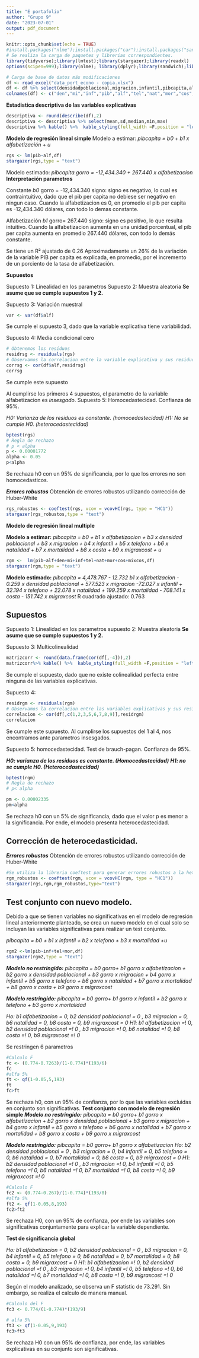 ---
title: "E portafolio"
author: "Grupo 9"
date: "2023-07-01"
output: pdf_document
---
```{r setup, include=FALSE}
knitr::opts_chunk$set(echo = TRUE)
#install.packages("nlme");install.packages("car");install.packages("sandwich");install.packages("psych")
# Se realiza la carga de paquetes y librerias correspondientes.
library(tidyverse);library(lmtest);library(stargazer);library(readxl)
options(scipen=999);library(nlme); library(dplyr);library(sandwich);library(car);library(kableExtra);library(psych)
```

```{r}
# Carga de base de datos más modificaciones
df <- read_excel("data_port_econo - copia.xlsx")
df <- df %>% select(densidadpoblacional,migracion,infantil,pibcapita,alfabetizacion,telefono,natalidad,mortalidad,costa) %>% na.omit() %>% mutate(migraxcosta=migracion*costa)
colnames(df) <- c("den","mi","inf","pib","alf","tel","nat","mor","cos","mixcos")
```
**Estadistica descriptiva de las variables explicativas**
```{r}
descriptiva <- round(describe(df),2)
descriptiva <- descriptiva %>% select(mean,sd,median,min,max)
descriptiva %>% kable() %>%  kable_styling(full_width =F,position = "left",	font_size = 12)
```
**Modelo de regresión líneal simple**
Modelo a estimar: *pibcapita = b0 + b1 x alfabetización + u*
```{r}
rgs <- lm(pib~alf,df)
stargazer(rgs,type = "text")
```
Modelo estimado: *pibcapita.gorro = -12,434.340 + 267.440 x alfabetizacion*
**Interpretación parametros**

Constante *b0* gorro = -12,434.340 signo: signo es negativo, lo cual es contraintuitivo, dado que el pib per capita no debiese ser negativo en ningun caso. Cuando la alfabetizacion es 0, en promedio el pib per capita es -12,434.340 dólares, con todo lo demas constante.

Alfabetización *b1* gorro= 267.440 signo: signo es positivo, lo que resulta intuitivo. Cuando la alfabetizacion aumenta en una unidad porcentual, el pib per capita aumenta en promedio 267.440 dólares, con todo lo demás constante.

Se tiene un R² ajustado de 0.26 Aproximadamente un 26% de la variación de la variable PIB per capita es explicada, en promedio, por el incremento de un porciento de la tasa de alfabetización.

**Supuestos**

Supuesto 1: Línealidad en los parametros 
Supuesto 2: Muestra aleatoria
**Se asume que se cumple supuestos 1 y 2.**

Supuesto 3: Variación muestral
```{r}
var <- var(df$alf)
```
Se cumple el supuesto 3, dado que la variable explicativa tiene variabilidad.

Supuesto 4: Media condicional cero
```{r}
# Obtenemos los residuos
residrsg <- residuals(rgs)
# Observamos la correlacion entre la variable explicativa y sus residuos
corrsg <- cor(df$alf,residrsg)
corrsg
```
Se cumple este supuesto

Al cumplirse los primeros 4 supuestos, el parametro de la variable alfabetizacion es *insesgado*.
Supuesto 5: Homocedastecidad. Confianza de 95%.

*H0: Varianza de los residuos es constante. (homocedastecidad)*
*H1: No se cumple H0. (heterocedastecidad)*
```{r}
bptest(rgs)
# Regla de rechazo
# p < alpha
p <- 0.00001772
alpha <- 0.05
p<alpha
```
Se rechaza h0 con un 95% de significancia, por lo que los errores no son homocedasticos.

***Errores robustos*** Obtención de errores robustos utilizando corrección de Huber-White
```{r}
rgs_robustos <- coeftest(rgs, vcov = vcovHC(rgs, type = "HC1"))
stargazer(rgs_robustos,type = "text")
```

**Modelo de regresión líneal multiple**

**Modelo a estimar:**
*pibcapita = b0 + b1 x alfabetizacion + b3 x densidad poblacional + b3 x migracion + b4 x infantil + b5 x telefono + b6 x natalidad + b7 x mortalidad + b8 x costa + b9 x migraxcost + u*
```{r}
rgm <-  lm(pib~alf+den+mi+inf+tel+nat+mor+cos+mixcos,df)
stargazer(rgm,type = "text")
```

**Modelo estimado:**
*pibcapita = 4,478.767 - 12.732 b1 x alfabetizacion - 0.259 x densidad poblacional + 577.523 x migracion -72.027 x infantil + 32.194 x telefono + 22.078 x natalidad + 199.259 x mortalidad - 708.141 x costa - 151.742 x migraxcost*
R cuadrado ajustado: 0.763

## Supuestos

Supuesto 1: Línealidad en los parametros
supuesto 2: Muestra aleatoria
**Se asume que se cumple supuestos 1 y 2.**

Supuesto 3: Multicolinealidad
```{r}
matrizcorr <- round(data.frame(cor(df[,-4])),2)
matrizcorr%>% kable() %>%  kable_styling(full_width =F,position = "left",	font_size = 12)
```
Se cumple el supuesto, dado que no existe colinealidad perfecta entre ninguna de las variables explicativas.

Supuesto 4:
```{r}
residrgm <- residuals(rgm)
# Observamos la correlacion entre las variables explicativas y sus residuos.
correlacion <- cor(df[,c(1,2,3,5,6,7,8,9)],residrgm)
correlacion
```
Se cumple este supuesto. Al cumplirse los supuestos del 1 al 4, nos encontramos ante parametros insesgados.

Supuesto 5: homocedastecidad.
Test de brauch-pagan. Confianza de 95%.

***H0: varianza de los residuos es constante. (Homocedastecidad)***
***H1: no se cumple H0. (Heterocedastecidad)***
```{r}
bptest(rgm)
# Regla de rechazo
# p< alpha

pm <- 0.00002335
pm<alpha
```
Se rechaza h0 con un 5% de significancia, dado que el valor p es menor a la significancia. Por ende, el modelo presenta heterocedastecidad.

## Corrección de heterocedasticidad.

***Errores robustos***
Obtención de errores robustos utilizando corrección de Huber-White
```{r}
#Se utiliza la libreria coeftest para generar errores robustos a la heterocedasticidad
rgm_robustos <- coeftest(rgm, vcov = vcovHC(rgm, type = "HC1"))
stargazer(rgs,rgm,rgm_robustos,type="text")
```

## Test conjunto con nuevo modelo.
Debido a que se tienen variables no significativas en el modelo de regresión lineal anteriormente planteado, se crea un nuevo modelo en el cual solo se incluyan las variables significativas para realizar un test conjunto.

*pibcapita = b0 + b1 x infantil + b2 x telefono + b3 x mortalidad +u*
```{r}
rgm2 <-lm(pib~inf+tel+mor,df)
stargazer(rgm2,type = "text")
```

***Modelo no restringido:** pibcapita = b0 gorro+ b1 gorro x alfabetizacion + b2 gorro x densidad poblacional + b3 gorro x migracion + b4 gorro x infantil + b5 gorro x telefono + b6 gorro x natalidad + b7 gorro x mortalidad + b8 gorro x costa + b9 gorro x migraxcost*

***Modelo restringido:** pibcapita = b0 gorro+ b1 gorro x infantil + b2 gorro x telefono + b3 gorro x mortalidad*

*Ho: b1 alfabetizacion = 0, b2 densidad poblacional = 0 , b3 migracion = 0, b6 natalidad = 0, b8 costa = 0, b9 migraxcost = 0*
*H1: b1 alfabetizacion =*! 0, *b2 densidad poblacional =! 0 , b3 migracion =! 0, b6 natalidad =! 0, b8 costa =! 0, b9 migraxcost =! 0*

Se restringen 6 parametros
```{r}
#Calculo F
fc <- (0.774-0.7263)/(1-0.774)*(193/6)
fc
#alfa 5%
ft <- qf(1-0.05,5,193)
ft
fc>ft
```
Se rechaza h0, con un 95% de confianza, por lo que las variables excluidas en conjunto son significativas.
**Test conjunto con modelo de regresión simple**
***Modelo no restringido:** pibcapita = b0 gorro+ b1 gorro x alfabetizacion + b2 gorro x densidad poblacional + b3 gorro x migracion + b4 gorro x infantil + b5 gorro x telefono + b6 gorro x natalidad + b7 gorro x mortalidad + b8 gorro x costa + b9 gorro x migraxcost*

***Modelo restringido:** pibcapita = b0 gorro+ b1 gorro x alfabetizacion*
*Ho: b2 densidad poblacional = 0 , b3 migracion = 0, b4 infantil = 0, b5 telefono = 0, b6 natalidad = 0, b7 mortalidad = 0, b8 costa = 0, b9 migraxcost = 0*
*H1*: *b2 densidad poblacional =! 0 , b3 migracion =! 0, b4 infantil =! 0, b5 telefono =! 0, b6 natalidad =! 0, b7 mortalidad =! 0, b8 costa =! 0, b9 migraxcost =! 0*
```{r}
#Calculo F
fc2 <- (0.774-0.267)/(1-0.774)*(193/8)
#alfa 5%
ft2 <- qf(1-0.05,8,193)
fc2>ft2
```
Se rechaza H0, con un 95% de confianza, por ende las variables son significativas conjuntamente para explicar la variable dependiente.

**Test de significancia global**

*Ho: b1 alfabetizacion = 0, b2 densidad poblacional = 0 , b3 migracion = 0, b4 infantil = 0, b5 telefono = 0, b6 natalidad = 0, b7 mortalidad = 0, b8 costa = 0, b9 migraxcost = 0*
*H1*: *b1 alfabetizacion =! 0, b2 densidad poblacional =! 0 , b3 migracion =! 0, b4 infantil =! 0, b5 telefono =! 0, b6 natalidad =! 0, b7 mortalidad =! 0, b8 costa =! 0, b9 migraxcost =! 0*

Según el modelo analizado, se observa un F statistic de 73.291. Sin embargo, se realiza el calculo de manera manual.
```{r}
#Calculo del F
fc3 <- 0.774/(1-0.774)*(193/9)

# alfa 5%
ft3 <- qf(1-0.05,9,193)
fc3>ft3
```
Se rechaza H0 con un 95% de confianza, por ende, las variables explicativas en su conjunto son significativas.
